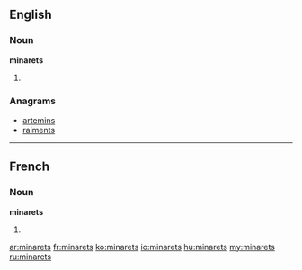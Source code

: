==English==

===Noun===
'''minarets'''

# {{plural of|minaret}}

===Anagrams===
* [[artemins#English|artemins]]
* [[raiments#English|raiments]]

----

==French==

===Noun===
'''minarets''' {{m}}

# {{plural of|minaret|lang=fr}}

[[ar:minarets]]
[[fr:minarets]]
[[ko:minarets]]
[[io:minarets]]
[[hu:minarets]]
[[my:minarets]]
[[ru:minarets]]